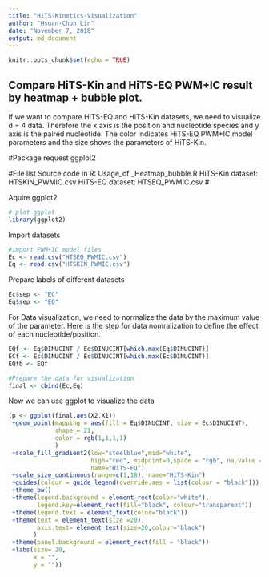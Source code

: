 ```yaml
---
title: "HiTS-Kinetics-Visualization"
author: "Hsuan-Chun Lin"
date: "November 7, 2018"
output: md_document
---
```


```r
knitr::opts_chunk$set(echo = TRUE)
```

## Compare HiTS-Kin and HiTS-EQ PWM+IC result by heatmap + bubble plot.

If we want to compare  HiTS-EQ and HiTS-Kin datasets, we need to visualize d = 4 data. Therefore the x axis is the position and nucleotide species and y axis is the paired nucleotide. The color indicates HiTS-EQ PWM+IC model parameters and the size shows the parameters of HiTS-Kin.

#Package request
ggplot2

#File list
Source code in R: Usage_of _Heatmap_bubble.R
HiTS-Kin dataset: HTSKIN_PWMIC.csv
HiTS-EQ dataset: HTSEQ_PWMIC.csv
#

Aquire ggplot2
```r
# plot ggplot
library(ggplot2)
```

Import datasets
```r
#import PWM+IC model files
Ec <- read.csv("HTSEQ_PWMIC.csv")
Eq <- read.csv("HTSKIN_PWMIC.csv")
```

Prepare labels of different datasets

```r
Ec$sep <- "EC"
Eq$sep <- "EQ"
```

For Data visualization, we need to normalize the data by the maximum value of the parameter. Here is the step for data nomralization to define the effect of each nucleotide/position.
```r
EQf <- Eq$DINUCINT / Eq$DINUCINT[which.max(Eq$DINUCINT)]
ECf <- Ec$DINUCINT / Ec$DINUCINT[which.max(Ec$DINUCINT)]
EQfb <- EQf

#Prepare the data for visualization
final <- cbind(Ec,Eq)
```

Now we can use ggplot to visualize the data
```r
(p <- ggplot(final,aes(X2,X1))
 +geom_point(mapping = aes(fill = Eq$DINUCINT, size = Ec$DINUCINT),
             shape = 21,
             color = rgb(1,1,1,1)
             )
 +scale_fill_gradient2(low="steelblue",mid="white",
                       high="red", midpoint=0,space = "rgb", na.value = "grey50", guide = "colourbar",
                       name="HiTS-EQ")
 +scale_size_continuous(range=c(1,18), name="HiTS-Kin")
 +guides(colour = guide_legend(override.aes = list(colour = "black")))
 +theme_bw()
 +theme(legend.background = element_rect(color="white"),
        legend.key=element_rect(fill="black", colour="transparent"))
 +theme(legend.text = element_text(color="black"))
 +theme(text = element_text(size =20),
        axis.text= element_text(size=20,colour="black")
       )
 +theme(panel.background = element_rect(fill = "black"))
 +labs(size= 20,
       x = "",
       y = ""))
```

